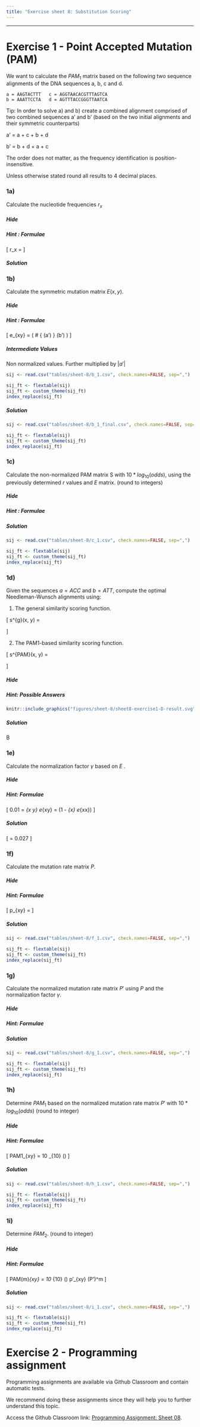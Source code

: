 ```yaml
---
title: "Exercise sheet 8: Substitution Scoring"
---
```


---------------------------------

# Exercise 1 - Point Accepted Mutation (PAM)

We want to calculate the $PAM_1$ matrix based on the following two sequence alignments of the DNA sequences a, b, c and d.


```
a = AAGTACTTT   c = AGGTAACACGTTTAGTCA
b = AAATTCCTA   d = AGTTTACCGGGTTAATCA
```

Tip: In order to solve a) and b) create a combined alignment comprised of two combined sequences a' and b' (based on the two initial alignments and their symmetric counterparts)

a' = a + c + b + d

b' = b + d + a + c

The order does not matter, as the frequency identification is position-insensitive.

Unless otherwise stated round all results to 4 decimal places.


### 1a)

Calculate the nucleotide frequencies  $r_x$


#### {.tabset }

##### Hide

##### Hint : Formulae

\[
r_x = \frac{\#\{x \in (a')\}}{\lvert a' \rvert}
\]

##### Solution
\begin{align}
  r_A = 0.3333 \\
  r_C = 0.1667 \\
  r_T = 0.3333 \\
  r_G = 0.1667 \\
\end{align}


#### {-}

### 1b)

Calculate the symmetric mutation matrix $E(x,y)$.

#### {.tabset}

##### Hide


##### Hint : Formulae

\[
e_{xy} = \frac{1}{\lvert a' \rvert} \left( \# \left\{ \frac{x}{y} \in (a') \right\} \in (b') \right)
\]  
  

##### Intermediate Values

Non normalized values. Further multiplied by $|a'|$

```r
sij <- read.csv("tables/sheet-8/b_1.csv", check.names=FALSE, sep=",")
```

```r
sij_ft <- flextable(sij)
sij_ft <- custom_theme(sij_ft)
index_replace(sij_ft)
```

##### Solution


```r
sij <- read.csv("tables/sheet-8/b_1_final.csv", check.names=FALSE, sep=",")
```

```r
sij_ft <- flextable(sij)
sij_ft <- custom_theme(sij_ft)
index_replace(sij_ft)
```


#### {-}

### 1c)

Calculate the non-normalized PAM matrix S with $10*log_{10} (odds)$, using the previously determined $r$ values and $E$ matrix. (round to integers)

#### {.tabset}

##### Hide

##### Hint : Formulae

\begin{align}
S_{xy} = 10 \log_{10} \left( \frac{e_{xy}}{r_x r_y} \right)
\end{align}
  



##### Solution

```r
sij <- read.csv("tables/sheet-8/c_1.csv", check.names=FALSE, sep=",")
```

```r
sij_ft <- flextable(sij)
sij_ft <- custom_theme(sij_ft)
index_replace(sij_ft)
```

#### {-}


### 1d)

 Given the sequences $a = ACC$ and $b = ATT$, compute the optimal Needleman-Wunsch alignments using:
 
 1. The general similarity scoring function.
 
\[
s^{g}(x, y) =
\begin{cases}
5 & \text{if } x = y \\
-2 & \text{if } x \neq y \text{ or gapped}
\end{cases}
\]

2. The PAM1-based similarity scoring function.

\[
s^{PAM}(x, y) =
\begin{cases}
-2 & \text{if } x \text{ or } y \text{ gapped} \\
s_{x,y} & \text{otherwise (match/mismatch)}
\end{cases}
\]
 
#### {.tabset}


##### Hide

##### Hint: Possible Answers

::::{#img1-p .extra-m}
::: {#img3 .tutorial-img}
```r
knitr::include_graphics("figures/sheet-8/sheet8-exercise1-D-result.svg")
```
:::
::::

##### Solution

B

#### {-}

### 1e)

Calculate the normalization factor $\gamma$ based on $E$ .
 
#### {.tabset}


##### Hide

##### Hint: Formulae

\[
0.01 = \gamma \sum_{x \neq y} e_{xy} = \gamma \left(1 - \sum_{x} e_{xx}\right)
\]

##### Solution
\[
\gamma = 0.027
\]

#### {-}

### 1f)

Calculate the mutation rate matrix $P$.
 
#### {.tabset}


##### Hide

##### Hint: Formulae

\[
p_{xy} = \frac{e_{xy}}{r_x}
\]


##### Solution

```r
sij <- read.csv("tables/sheet-8/f_1.csv", check.names=FALSE, sep=",")
```

```r
sij_ft <- flextable(sij)
sij_ft <- custom_theme(sij_ft)
index_replace(sij_ft)
```

#### {-}

### 1g)

Calculate the normalized mutation rate matrix $P'$ using $P$ and the normalization factor $\gamma$.
 
#### {.tabset}


##### Hide

##### Hint: Formulae

\begin{align*}
p'_{xy} &= \gamma p_{xy} \\
p'_{xx} &= 1 - \sum_{x \neq y} p'_{xy}
\end{align*}

##### Solution

```r
sij <- read.csv("tables/sheet-8/g_1.csv", check.names=FALSE, sep=",")
```

```r
sij_ft <- flextable(sij)
sij_ft <- custom_theme(sij_ft)
index_replace(sij_ft)
```

#### {-}

### 1h)

Determine $PAM_1$ based on the normalized mutation rate matrix $P'$ with $10*log_{10}(odds)$ (round to integer)
 
#### {.tabset}


##### Hide

##### Hint: Formulae

\[
PAM1_{xy} = 10 \log_{10} \left(\frac{p'_{xy}}{r_y}\right)
\]

##### Solution

```r
sij <- read.csv("tables/sheet-8/h_1.csv", check.names=FALSE, sep=",")
```

```r
sij_ft <- flextable(sij)
sij_ft <- custom_theme(sij_ft)
index_replace(sij_ft)
```

#### {-}


### 1i)

Determine $PAM_2$. (round to integer)

#### {.tabset}


##### Hide

##### Hint: Formulae

\[
PAM(m)_{xy} = 10 \log_{10} \left(\frac{p'_{xy}}{r_y}\right) \text{ with } p'_{xy} \in (P')^m
\]

##### Solution

```r
sij <- read.csv("tables/sheet-8/i_1.csv", check.names=FALSE, sep=",")
```

```r
sij_ft <- flextable(sij)
sij_ft <- custom_theme(sij_ft)
index_replace(sij_ft)
```

#### {-}


# Exercise 2 - Programming assignment

Programming assignments are available via Github Classroom and contain automatic tests.

We recommend doing these assignments since they will help you to further understand this topic.

Access the Github Classroom link: [Programming Assignment: Sheet 08](https://classroom.github.com/a/NohnBhm8).





